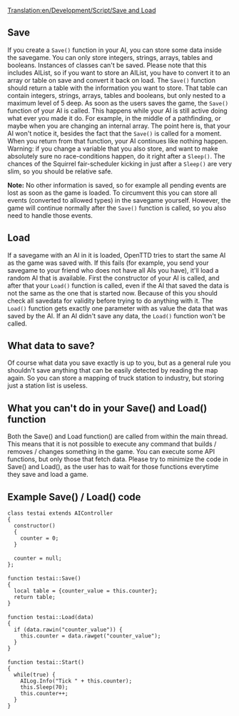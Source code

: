 [[Translation:en/Development/Script/Save and Load]]
{{en/Development/Script/Navigation}}

== Save ==
If you create a <code>Save()</code> function in your AI, you can store some data inside the savegame. You can only store integers, strings, arrays, tables and booleans. Instances of classes can't be saved. Please note that this includes AIList, so if you want to store an AIList, you have to convert it to an array or table on save and convert it back on load. The <code>Save()</code> function should return a table with the information you want to store. That table can contain integers, strings, arrays, tables and booleans, but only nested to a maximum level of 5 deep. As soon as the users saves the game, the <code>Save()</code> function of your AI is called. This happens while your AI is still active doing what ever you made it do. For example, in the middle of a pathfinding, or maybe when you are changing an internal array. The point here is, that your AI won't notice it, besides the fact that the <code>Save()</code> is called for a moment. When you return from that function, your AI continues like nothing happen. Warning: if you change a variable that you also store, and want to make absolutely sure no race-conditions happen, do it right after a <code>Sleep()</code>. The chances of the Squirrel fair-scheduler kicking in just after a <code>Sleep()</code> are very slim, so you should be relative safe.

'''Note:''' No other information is saved, so for example all pending events are lost as soon as the game is loaded. To circumvent this you can store all events (converted to allowed types) in the savegame yourself. However, the game will continue normally after the <code>Save()</code> function is called, so you also need to handle those events.

== Load ==
If a savegame with an AI in it is loaded, OpenTTD tries to start the same AI as the game was saved with. If this fails (for example, you send your savegame to your friend who does not have all AIs you have), it'll load a random AI that is available. First the constructor of your AI is called, and after that your <code>Load()</code> function is called, even if the AI that saved the data is not the same as the one that is started now. Because of this you should check all savedata for validity before trying to do anything with it. The <code>Load()</code> function gets exactly one parameter with as value the data that was saved by the AI. If an AI didn't save any data, the <code>Load()</code> function won't be called. 

== What data to save? ==
Of course what data you save exactly is up to you, but as a general rule you shouldn't save anything that can be easily detected by reading the map again. So you can store a mapping of truck station to industry, but storing just a station list is useless.

== What you can't do in your Save() and Load() function ==
Both the Save() and Load function() are called from within the main thread. This means that it is not possible to execute any command that builds / removes / changes something in the game. You can execute some API functions, but only those that fetch data. Please try to minimize the code in Save() and Load(), as the user has to wait for those functions everytime they save and load a game.

== Example Save() / Load() code ==
 class testai extends AIController
 {
   constructor()
   {
     counter = 0;
   }
 
   counter = null;
 };
 
 function testai::Save()
 {
   local table = {counter_value = this.counter};
   return table;
 }
 
 function testai::Load(data)
 {
   if (data.rawin("counter_value")) {
     this.counter = data.rawget("counter_value");
   }
 }
 
 function testai::Start()
 {
   while(true) {
     AILog.Info("Tick " + this.counter);
     this.Sleep(70);
     this.counter++;
   }
 }